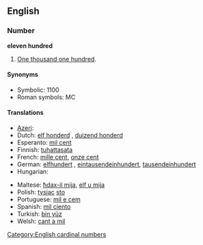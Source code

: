 ==English==

===Number===
'''eleven hundred'''

# [[One thousand one hundred]].

====Synonyms====
* Symbolic: 1100
* Roman symbols: MC

====Translations====
{{trans-top|one thousand one hundred}}
* [[Azeri]]: {{t|az|min yüz}}
*Dutch: [[elf honderd]] {{f}}, [[duizend honderd]]
*Esperanto: [[mil cent]]
*Finnish: [[tuhattasata]]
*French: [[mille cent]], [[onze cent]]
*German: [[elfhundert]] {{f}}, [[eintausendeinhundert]], [[tausendeinhundert]]
*Hungarian: {{t-|hu|ezeregyszáz}}
{{trans-mid}}
*Maltese: [[ħdax-il mija]], [[elf u mija]]
*Polish: [[tysiąc]] [[sto]]
*Portuguese: [[mil e cem]]
*Spanish: [[mil ciento]]
*Turkish: [[bin yüz]]
*Welsh: [[cant a mil]]
{{trans-bottom}}

[[Category:English cardinal numbers]]